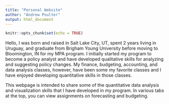 ```yaml
---
title: "Personal Website"
author: "Andrew Poulter"
output: html_document
---
```


```r
knitr::opts_chunk$set(echo = TRUE)
```

Hello,
I was born and raised in Salt Lake City, UT, spent 2 years living in Uruguay, and graduate from Brigham Young University before moving to Bloomington, IN for my MPA program. I initially started my program to become a policy analyst and have developed qualitative skills for analyzing and suggesting policy changes. My finance, budgeting, accounting, and data analysis classes, however, have been some my favorite classes and I have enjoyed developing quantitative skills in those classes.

This webpage is intended to share some of the quantitative data analysis and visualization skills that I have developed in my program. In various tabs at the top, you can view assignments on forecasting and budgeting.